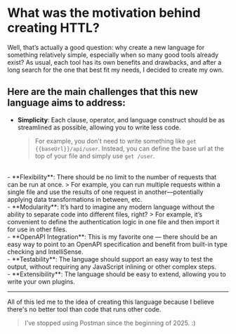 
# What was the motivation behind creating HTTL?
 
Well, that’s actually a good question: why create a new language for something relatively simple, especially when so many good tools already exist?
As usual, each tool has its own benefits and drawbacks, and after a long search for the one that best fit my needs, I decided to create my own.

## Here are the main challenges that this new language aims to address:

- **Simplicity**: Each clause, operator, and language construct should be as streamlined as possible, allowing you to write less code.
   > For example, you don't need to write something like `get {{baseUrl}}/api/user`. Instead, you can define the base url at the top of your file and simply use `get /user`.
<br />
- **Flexibility**: There should be no limit to the number of requests that can be run at once.
   > For example, you can run multiple requests within a single file and use the results of one request in another—potentially applying data transformations in between, etc.
<br />
- **Modularity**: It’s hard to imagine any modern language without the ability to separate code into different files, right?
   > For example, it’s convenient to define the authentication logic in one file and then import it for use in other files.
<br />
- **OpenAPI Integration**: This is my favorite one — there should be an easy way to point to an OpenAPI specification and benefit from built-in type checking and IntelliSense.
<br />
- **Testability**: The language should support an easy way to test the output, without requiring any JavaScript inlining or other complex steps.
<br />
- **Extensibility**: The language should be easy to extend, allowing you to write your own plugins.

---

All of this led me to the idea of creating this language because I believe there's no better tool than code that runs other code.


> I’ve stopped using Postman since the beginning of 2025. :)
